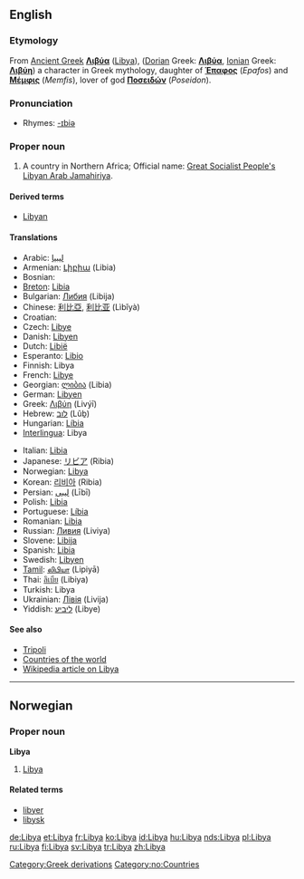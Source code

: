 ==English==

===Etymology===
From [[Ancient Greek]] '''[[Λιβύα]]''' ([[Libya]]), ([[Dorian]] Greek: '''[[Λιβύα]]''', [[Ionian]] Greek: '''[[Λιβύη]]''') a character in Greek mythology, daughter of '''[[Έπαφος]]''' (''Epafos'') and '''[[Μέμφις]]''' (''Memfis''), lover of god '''[[Ποσειδών]]''' (''Poseidon'').

===Pronunciation===
*Rhymes: [[Rhymes:English:-ɪbiə|-ɪbiə]]

===Proper noun===
{{en-proper noun}}

# A country in Northern Africa; Official name: [[Great Socialist People's Libyan Arab Jamahiriya]].

====Derived terms====
*[[Libyan]]

====Translations====
{{top}}
*Arabic: [[ليبيا]]
*Armenian: [[Լիբիա]] (Libia)
*Bosnian: {{t|bs|Libija|f}}
*[[Breton]]: [[Libia]]
*Bulgarian: [[Либия]] (Libija)
*Chinese: [[利比亞]], [[利比亚]] (Lìbǐyà)
*Croatian: {{t|hr|Libija|f}}
*Czech: [[Libye]]
*Danish: [[Libyen]]
*Dutch: [[Libië]]
*Esperanto: [[Libio]]
*Finnish: Libya
*French: [[Libye]] {{f}}
*Georgian: [[ლიბია]] (Libia)
*German: [[Libyen]] {{n}}
*Greek: [[Λιβύη]] {{f}} (Livýī)
*Hebrew: [[לוב]] (Lûḇ)
*Hungarian: [[Líbia]]
*[[Interlingua]]: Libya
{{mid}}
*Italian: [[Libia]] {{f}}
*Japanese: [[リビア]] (Ribia)
*Norwegian: [[#Norwegian|Libya]]
*Korean: [[리비아]] (Ribia)
*Persian: [[لیبی]] (Lībī)
*Polish: [[Libia]]
*Portuguese: [[Líbia]]
*Romanian: [[Libia]] {{f}}
*Russian: [[Ливия]] (Liviya)
*Slovene: [[Libija]] {{f}}
*Spanish: [[Libia]]
*Swedish: [[Libyen]]
*[[Tamil]]: [[லிபியா]] (Lipiyā)
*Thai: [[ลิเบีย]] (Libiya)
*Turkish: Libya
*Ukrainian: [[Лівія]] (Livija)
*Yiddish: [[ליביע]] (Libye)
{{bottom}}

====See also====
*[[Tripoli]]
*[[Countries of the world]]
*[[w:Libya|Wikipedia article on Libya]]

[[Category:Greek derivations]]

----

==Norwegian==

===Proper noun===
'''Libya'''

# [[#English|Libya]]

====Related terms====
*[[libyer]]
*[[libysk]]

[[Category:no:Countries]]

[[de:Libya]]
[[et:Libya]]
[[fr:Libya]]
[[ko:Libya]]
[[id:Libya]]
[[hu:Libya]]
[[nds:Libya]]
[[pl:Libya]]
[[ru:Libya]]
[[fi:Libya]]
[[sv:Libya]]
[[tr:Libya]]
[[zh:Libya]]